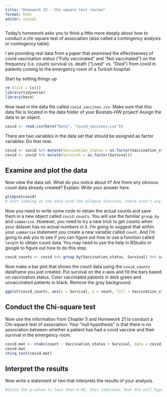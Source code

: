 ```yaml
---
title: "Homework 22 - Chi-square test review"
format: html
editor: visual
---
```


Today's homework asks you to think a little more deeply about how to conduct a chi-square test of association (also called a contingency analysis or contingency table).

I am providing real data from a paper that examined the effectiveness of covid vaccination status ("Fully vaccinated" and "Not vaccinated") on the frequency (i.e. count) survival vs. death ("Lived" vs. "Died") from covid in patients coming to the emergency room of a Turkish hospital.

Start by setting things up
```r
rm (list = ls())
library(tidyverse)
library(here)
```

Now read in the data file called `covid_vaccines.csv`. Make sure that this data file is located in the data folder of your Biostats-HW project! Assign the data to an object.
```r
covid <- read.csv(here("Data", "covid_vaccines.csv"))
```

There are two variables in the data set that should be assigned as factor variables. Do that now.
```r
covid <- covid %>% mutate(Vaccination_status = as.factor(Vaccination_status))
covid <- covid %>% mutate(Survival = as.factor(Survival))
```

## Examine and plot the data
Now view the data set. What do you notice about it? Are there any obvious count data already created? Explain: Write your answer here.
```r
glimpse(covid)
# Just looking at the data with the glimpse function, there aren't any obvious count data already created since Vaccination_status and Survival are both binary factor data and Patient ID is just an identifier and not an actual numeric count of anything. A new variable would have to be created to display a count.
```

Now you need to write some code to obtain the actual counts and save them in a new object called `covid_counts`. You will use the familiar `group_by` and `summarise`. However, you need to try a new trick to get counts when your dataset has no actual numbers in it. I'm going to suggest that within your `summarise` statement you create a new variable called `count`. And I'm going to ask you to see if you can figure out how to use a function called `length` to obtain count data. You may need to use the help in RStudio or google to figure out how to do this step.
```r
covid_counts <- covid %>% group_by(Vaccination_status, Survival) %>% summarise(count = (length(Vaccination_status) + length(Survival)))
```

Now make a bar plot that shows the count data using the `covid_counts` dataframe you just created. Put survival on the x-axis and fill the bars based on vaccination status. Color vaccinated patients in dark green and unvaccinated patients in black. Remove the gray background.
```r
ggplot(covid_counts, aes(x = Survival, y = count, fill = Vaccination_status)) + geom_bar(stat = 'identity', position = 'dodge') + scale_fill_manual(values = c("Fully vaccinated" = "darkgreen", "Not vaccinated" = "black")) + theme_bw()
```

## Conduct the Chi-square test
Now use the information from Chapter 5 and Homework 21 to conduct a Chi-square test of association. Your "null hypothesis" is that there is no association between whether a patient has had a covid vaccine and their survival in the emergency room.
```r
covid.mat <- xtabs(count ~ Vaccination_status + Survival, data = covid_counts)
covid.mat
chisq.test(covid.mat)
```

## Interpret the results
Now write a statement or two that interprets the results of your analysis.
```r
#Since the p-value is less than 0.05, this indicates that the null hypothesis is rejected, and there is a significant effect of vaccination status on survival. Patients with a covid vaccination are significantly more likely to survive in the emergency room. 
```